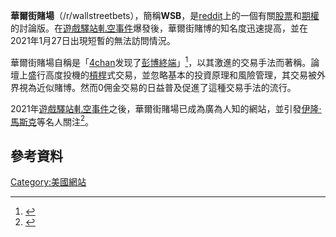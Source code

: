 {{expand language|en}}
{{Infobox website
| name = 華爾街賭場<br/>r/wallstreetbets
| logo = WallStreetBets.png
| logo_caption = 標誌
| type = [[Reddit|Subreddit]]
| language = 英語
| founded = {{start date and age|2012|1|31}}
| country_of_origin = 美國
| founder = Jaime Rogozinski（被Reddit管理人刪除）
| url = {{url|https://reddit.com/r/wallstreetbets}}
| registration = Optional
| users = {{increase}} 10.6 million {{as of|2021|7|1|df=US|lc=y}}
| current_status = 活躍
}}
'''華爾街賭場'''（/r/wallstreetbets），簡稱'''WSB'''，是[[reddit|reddit]]上的一個有關[[股票|股票]]和[[期權|期權]]的討論版。在[[遊戲驛站軋空事件|遊戲驛站軋空事件]]爆發後，華爾街賭博的知名度迅速提高，並在2021年1月27日出現短暫的無法訪問情況。

華爾街賭場自稱是「[[4chan|4chan]]发现了[[彭博終端|彭博終端]]」<ref>{{cite web |last1=Kochkodin |first1=Kochkodin |title=A Guy on Reddit Turns $766 Into $107,758 on Two Options Trades |url=https://www.bloomberg.com/news/articles/2019-10-17/a-guy-on-reddit-turns-766-into-107-758-on-two-options-trades |website=Bloomberg |access-date=23 January 2021 |date=October 17, 2019 |archive-date=2021-01-29 |archive-url=https://web.archive.org/web/20210129114049/https://www.bloomberg.com/news/articles/2019-10-17/a-guy-on-reddit-turns-766-into-107-758-on-two-options-trades |dead-url=no }}</ref>，以其激進的交易手法而著稱。論壇上盛行高度投機的[[資金槓桿|槓桿]]式交易，並忽略基本的投資原理和風險管理，其交易被外界視為近似賭博。然而0佣金交易的日益普及促進了這種交易手法的流行。

2021年[[遊戲驛站軋空事件|遊戲驛站軋空事件]]之後，華爾街賭場已成為廣為人知的網站，並引發[[伊隆·馬斯克|伊隆·馬斯克]]等名人關注<ref>{{Cite web|last=Bursztynsky|first=Jessica|date=2021-01-26|title=GameStop jumps after hours as Elon Musk tweets out Reddit board that's hyping stock|url=https://www.cnbc.com/2021/01/26/gamestop-jumps-as-elon-musk-tweets-out-reddit-board-thats-hyping-stock.html|access-date=2021-01-27|website=CNBC|language=en|archive-date=2021-01-27|archive-url=https://web.archive.org/web/20210127163553/https://www.cnbc.com/2021/01/26/gamestop-jumps-as-elon-musk-tweets-out-reddit-board-thats-hyping-stock.html|dead-url=no}}</ref>。

== 參考資料 ==
{{reflist}}
[[Category:美國網站|Category:美國網站]]